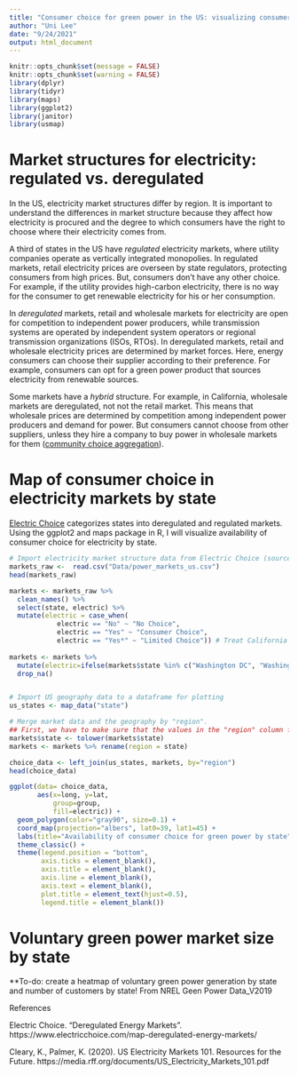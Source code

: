 ```yaml
---
title: "Consumer choice for green power in the US: visualizing consumer choice availablilty by state using ggplot2 and maps packages in R"
author: "Uni Lee"
date: "9/24/2021"
output: html_document
---
```


```r
knitr::opts_chunk$set(message = FALSE)
knitr::opts_chunk$set(warning = FALSE)
library(dplyr)
library(tidyr)
library(maps)
library(ggplot2)
library(janitor)
library(usmap)

```

# Market structures for electricity: regulated vs. deregulated

In the US, electricity market structures differ by region. It is important to understand the differences in market structure because they affect how electricity is procured and the degree to which consumers have the right to choose where their electricity comes from. 

A third of states in the US have *regulated* electricity markets, where utility companies operate as vertically integrated monopolies.  In regulated markets, retail electricity prices are overseen by state regulators, protecting consumers from high prices. But, consumers don't have any other choice. For example, if the utility provides high-carbon electricity, there is no way for the consumer to get renewable electricity for his or her consumption. 

In *deregulated* markets, retail and wholesale markets for electricity are open for competition to independent power producers, while transmission systems are operated by independent system operators or regional transmission organizations (ISOs, RTOs). In deregulated markets, retail and wholesale electricity prices are determined by market forces. Here, energy consumers can choose their supplier according to their preference. For example, consumers can opt for a green power product that sources electricity from renewable sources. 

Some markets have a *hybrid* structure. For example, in California, wholesale markets are deregulated, not not the retail market. This means that wholesale prices are determined by competition among independent power producers and demand for power. But consumers cannot choose from other suppliers, unless they hire a company to buy power in wholesale markets for them ([community choice aggregation](https://en.wikipedia.org/wiki/Community_Choice_Aggregation)). 


# Map of consumer choice in electricity markets by state

[Electric Choice](https://www.electricchoice.com/map-deregulated-energy-markets/) categorizes states into deregulated and regulated markets. Using the ggplot2 and maps package in R, I will visualize availability of consumer choice for electricity by state. 

```r
# Import electricity market structure data from Electric Choice (source: https://www.electricchoice.com/map-deregulated-energy-markets/).
markets_raw <-  read.csv("Data/power_markets_us.csv")
head(markets_raw)

markets <- markets_raw %>% 
  clean_names() %>%
  select(state, electric) %>%
  mutate(electric = case_when(
            electric == "No" ~ "No Choice",
            electric == "Yes" ~ "Consumer Choice",
            electric == "Yes*" ~ "Limited Choice")) # Treat California as a regulated market
  
markets <- markets %>% 
  mutate(electric=ifelse(markets$state %in% c("Washington DC", "Washington"), "Mixed", markets$electric)) %>% # Treat Washington as a mixed market
  drop_na() 


# Import US geography data to a dataframe for plotting 
us_states <- map_data("state")

# Merge market data and the geography by "region". 
## First, we have to make sure that the values in the "region" column from two datasets match. We will lower all characters to do that. 
markets$state <- tolower(markets$state)
markets <- markets %>% rename(region = state)

choice_data <- left_join(us_states, markets, by="region")
head(choice_data)

ggplot(data= choice_data,
       aes(x=long, y=lat,
           group=group,
           fill=electric)) +
  geom_polygon(color="gray90", size=0.1) + 
  coord_map(projection="albers", lat0=39, lat1=45) + 
  labs(title="Availability of consumer choice for green power by state") + 
  theme_classic() + 
  theme(legend.position = "bottom",
        axis.ticks = element_blank(),
        axis.title = element_blank(),
        axis.line = element_blank(),
        axis.text = element_blank(),
        plot.title = element_text(hjust=0.5),
        legend.title = element_blank()) 


```

# Voluntary green power market size by state

**To-do: create a heatmap of voluntary green power generation by state and number of customers by state! 
From NREL Geen Power Data_V2019

References 

Electric Choice. "Deregulated Energy Markets". https://www.electricchoice.com/map-deregulated-energy-markets/

Cleary, K., Palmer, K. (2020). US Electricity Markets 101. Resources for the Future. https://media.rff.org/documents/US_Electricity_Markets_101.pdf
